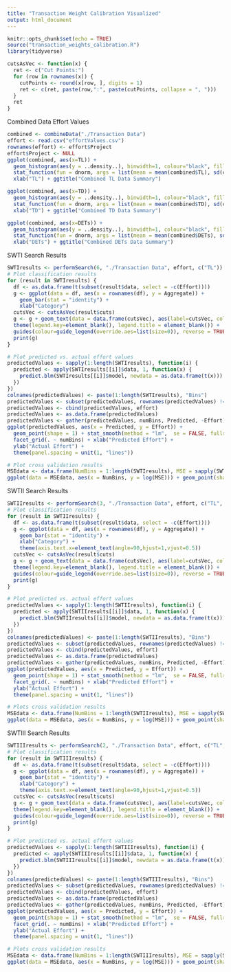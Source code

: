 ```yaml
---
title: "Transaction Weight Calibration Visualized"
output: html_document
---
```


```r
knitr::opts_chunk$set(echo = TRUE)
source("transaction_weights_calibration.R")
library(tidyverse)

cutsAsVec <- function(x) {
  ret <- c("Cut Points:")
  for (row in rownames(x)) {
    cutPoints <- round(x[row, ], digits = 1)
    ret <- c(ret, paste(row,":", paste(cutPoints, collapse = ", ")))
  }
  ret
}
```
Combined Data Effort Values
```r
combined <- combineData("./Transaction Data")
effort <- read.csv("effortValues.csv")
rownames(effort) <- effort$Project
effort$Project <- NULL
ggplot(combined, aes(x=TL)) + 
  geom_histogram(aes(y = ..density..), binwidth=1, colour="black", fill="white") + 
  stat_function(fun = dnorm, args = list(mean = mean(combined$TL), sd(combined$TL))) + 
  xlab("TL") + ggtitle("Combined TL Data Summary")

ggplot(combined, aes(x=TD)) + 
  geom_histogram(aes(y = ..density..), binwidth=1, colour="black", fill="white") + 
  stat_function(fun = dnorm, args = list(mean = mean(combined$TD), sd(combined$TD))) + 
  xlab("TD") + ggtitle("Combined TD Data Summary")

ggplot(combined, aes(x=DETs)) + 
  geom_histogram(aes(y = ..density..), binwidth=1, colour="black", fill="white") + 
  stat_function(fun = dnorm, args = list(mean = mean(combined$DETs), sd(combined$DETs))) + 
  xlab("DETs") + ggtitle("Combined DETs Data Summary")

```
SWTI Search Results
```r
SWTIresults <- performSearch(6, "./Transaction Data", effort, c("TL"))
# Plot classification results
for (result in SWTIresults) {
  df <- as.data.frame(t(subset(result$data, select = -c(Effort))))
  g <- ggplot(data = df, aes(x = rownames(df), y = Aggregate)) + 
    geom_bar(stat = "identity") +
    xlab("Category")
  cutsVec <- cutsAsVec(result$cuts)
  g <- g + geom_text(data = data.frame(cutsVec), aes(label=cutsVec, col=cutsVec), alpha=0, x=1, y=1) +
  theme(legend.key=element_blank(), legend.title = element_blank()) +
  guides(colour=guide_legend(override.aes=list(size=0)), reverse = TRUE)
  print(g)
}

# Plot predicted vs. actual effort values
predictedValues <- sapply(1:length(SWTIresults), function(i) {
  predicted <- apply(SWTIresults[[i]]$data, 1, function(x) {
    predict.blm(SWTIresults[[i]]$model, newdata = as.data.frame(t(x)))
  })
})
colnames(predictedValues) <- paste(1:length(SWTIresults), "Bins")
predictedValues <- subset(predictedValues, rownames(predictedValues) != "Aggregate")
predictedValues <- cbind(predictedValues, effort)
predictedValues <- as.data.frame(predictedValues)
predictedValues <- gather(predictedValues, numBins, Predicted, -Effort)
ggplot(predictedValues, aes(x = Predicted, y = Effort)) +
  geom_point(shape = 1) + stat_smooth(method = "lm",  se = FALSE, fullrange = TRUE) +
  facet_grid(. ~ numBins) + xlab("Predicted Effort") +
  ylab("Actual Effort") +
  theme(panel.spacing = unit(1, "lines"))

# Plot cross validation results
MSEdata <- data.frame(NumBins = 1:length(SWTIresults), MSE = sapply(SWTIresults, function(x) { x$MSE }))
ggplot(data = MSEdata, aes(x = NumBins, y = log(MSE))) + geom_point(shape = 1) + geom_line()
```
SWTII Search Results
```r
SWTIIresults <- performSearch(3, "./Transaction Data", effort, c("TL", "TD"))
# Plot classification results
for (result in SWTIIresults) {
  df <- as.data.frame(t(subset(result$data, select = -c(Effort))))
  g <- ggplot(data = df, aes(x = rownames(df), y = Aggregate)) + 
    geom_bar(stat = "identity") +
    xlab("Category") +
    theme(axis.text.x=element_text(angle=90,hjust=1,vjust=0.5))
  cutsVec <- cutsAsVec(result$cuts)
  g <- g + geom_text(data = data.frame(cutsVec), aes(label=cutsVec, col=cutsVec), alpha=0, x=1, y=1) +
  theme(legend.key=element_blank(), legend.title = element_blank()) +
  guides(colour=guide_legend(override.aes=list(size=0)), reverse = TRUE)
  print(g)
}

# Plot predicted vs. actual effort values
predictedValues <- sapply(1:length(SWTIIresults), function(i) {
  predicted <- apply(SWTIIresults[[i]]$data, 1, function(x) {
    predict.blm(SWTIIresults[[i]]$model, newdata = as.data.frame(t(x)))
  })
})
colnames(predictedValues) <- paste(1:length(SWTIIresults), "Bins")
predictedValues <- subset(predictedValues, rownames(predictedValues) != "Aggregate")
predictedValues <- cbind(predictedValues, effort)
predictedValues <- as.data.frame(predictedValues)
predictedValues <- gather(predictedValues, numBins, Predicted, -Effort)
ggplot(predictedValues, aes(x = Predicted, y = Effort)) +
  geom_point(shape = 1) + stat_smooth(method = "lm",  se = FALSE, fullrange = TRUE) +
  facet_grid(. ~ numBins) + xlab("Predicted Effort") +
  ylab("Actual Effort") +
  theme(panel.spacing = unit(1, "lines"))

# Plots cross validation results  
MSEdata <- data.frame(NumBins = 1:length(SWTIIresults), MSE = sapply(SWTIIresults, function(x) { x$MSE }))
ggplot(data = MSEdata, aes(x = NumBins, y = log(MSE))) + geom_point(shape = 1) + geom_line()
```
SWTIII Search Results
```r
SWTIIIresults <- performSearch(2, "./Transaction Data", effort, c("TL", "TD", "DETs"))
# Plot classification results
for (result in SWTIIIresults) {
  df <- as.data.frame(t(subset(result$data, select = -c(Effort))))
  g <- ggplot(data = df, aes(x = rownames(df), y = Aggregate)) + 
    geom_bar(stat = "identity") +
    xlab("Category") +
    theme(axis.text.x=element_text(angle=90,hjust=1,vjust=0.5))
  cutsVec <- cutsAsVec(result$cuts)
  g <- g + geom_text(data = data.frame(cutsVec), aes(label=cutsVec, col=cutsVec), alpha=0, x=1, y=1) +
  theme(legend.key=element_blank(), legend.title = element_blank()) +
  guides(colour=guide_legend(override.aes=list(size=0)), reverse = TRUE)
  print(g)
}

# Plot predicted vs. actual effort values
predictedValues <- sapply(1:length(SWTIIIresults), function(i) {
  predicted <- apply(SWTIIIresults[[i]]$data, 1, function(x) {
    predict.blm(SWTIIIresults[[i]]$model, newdata = as.data.frame(t(x)))
  })
})
colnames(predictedValues) <- paste(1:length(SWTIIIresults), "Bins")
predictedValues <- subset(predictedValues, rownames(predictedValues) != "Aggregate")
predictedValues <- cbind(predictedValues, effort)
predictedValues <- as.data.frame(predictedValues)
predictedValues <- gather(predictedValues, numBins, Predicted, -Effort)
ggplot(predictedValues, aes(x = Predicted, y = Effort)) +
  geom_point(shape = 1) + stat_smooth(method = "lm",  se = FALSE, fullrange = TRUE) +
  facet_grid(. ~ numBins) + xlab("Predicted Effort") +
  ylab("Actual Effort") +
  theme(panel.spacing = unit(1, "lines"))

# Plots cross validation results
MSEdata <- data.frame(NumBins = 1:length(SWTIIIresults), MSE = sapply(SWTIIIresults, function(x) { x$MSE }))
ggplot(data = MSEdata, aes(x = NumBins, y = log(MSE))) + geom_point(shape = 1) + geom_line()
```